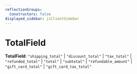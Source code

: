 ```yaml
---
reflectionGroups:
  Constructors: false
displayed_sidebar: jsClientSidebar
---
```



# TotalField

 **TotalField**: `"shipping_total"` \| `"discount_total"` \| `"tax_total"` \| `"refunded_total"` \| `"total"` \| `"subtotal"` \| `"refundable_amount"` \| `"gift_card_total"` \| `"gift_card_tax_total"`
